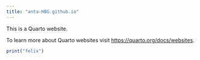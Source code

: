 ```yaml
---
title: "anta-HBG.github.io"
---
```


This is a Quarto website.

To learn more about Quarto websites visit <https://quarto.org/docs/websites>.

```r
print("felix")
```

